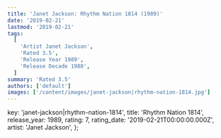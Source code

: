 ```yaml
---
title: 'Janet Jackson: Rhythm Nation 1814 (1989)'
date: '2019-02-21'
lastmod: '2019-02-21'
tags:
  [
    'Artist Janet Jackson',
    'Rated 3.5',
    'Release Year 1989',
    'Release Decade 1980',
  ]
summary: 'Rated 3.5'
authors: ['default']
images: ['/content/images/janet-jackson|rhythm-nation-1814.jpg']
---
```


  key: 'janet-jackson|rhythm-nation-1814',
  title: 'Rhythm Nation 1814',
  release_year: 1989,
  rating: 7,
  rating_date: '2019-02-21T00:00:00.000Z',
  artist: 'Janet Jackson',
};

<MusicRating data={data} />
